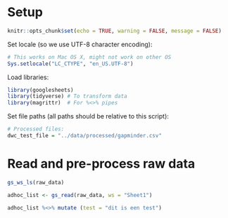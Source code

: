 
# Setup

```r
knitr::opts_chunk$set(echo = TRUE, warning = FALSE, message = FALSE)
```

Set locale (so we use UTF-8 character encoding):

```r
# This works on Mac OS X, might not work on other OS
Sys.setlocale("LC_CTYPE", "en_US.UTF-8")
```

Load libraries:

```r
library(googlesheets)
library(tidyverse) # To transform data
library(magrittr)  # For %<>% pipes
```

Set file paths (all paths should be relative to this script):

 
```r
# Processed files:
dwc_test_file = "../data/processed/gapminder.csv"
```

# Read and pre-process raw data

```r
gs_ws_ls(raw_data)
```



```r
adhoc_list <- gs_read(raw_data, ws = "Sheet1")
```
```r
adhoc_list %<>% mutate (test = "dit is een test")
```

